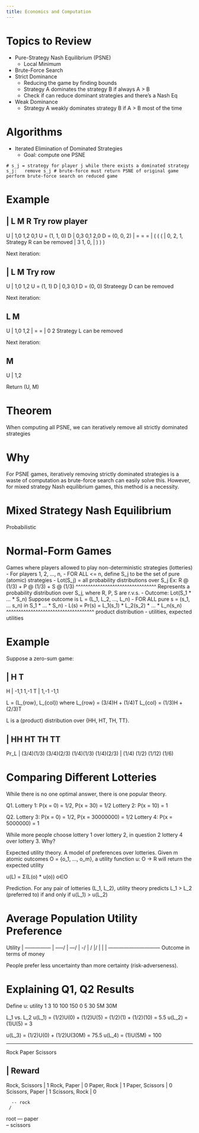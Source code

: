 ```yaml
---
title: Economics and Computation
---
```


# Topics to Review

- Pure-Strategy Nash Equilibrium (PSNE)
  - Local Minimum
- Brute-Force Search
- Strict Dominance
  - Reducing the game by finding bounds
  - Strategy A dominates the strategy B if always A > B
  - Check if can reduce dominant strategies and there's a Nash Eq
- Weak Dominance
  - Strategy A weakly dominates strategy B if A > B most of the time

# Algorithms

- Iterated Elimination of Dominated Strategies
  - Goal: compute one PSNE

``
# s_j = strategy for player j
while there exists a dominated strategy s_j:
  remove s_j
# brute-force must return PSNE of original game
perform brute-force search on reduced game
``

# Example

  | L     M     R    Try row player
------------------------------------
U | 1,0   1,2   0,1  U = (1, 1, 0)
D | 0,3   0,1   2,0  D = (0, 0, 2)
  | =     =     =
  | (     (     (
  | 0,    2,    1,  Strategy R can be removed
  | 3     1,    0,
  | )     )     )

Next iteration:

  | L     M     Try row
------------------------
U | 1,0   1,2   U = (1, 1)
D | 0,3   0,1   D = (0, 0)   Strateegy D can be removed

Next iteration:

    L     M
--------------
U | 1,0   1,2
  | =     =
  | 0     2        Strategy L can be removed

Next iteration:

    M
----------
U | 1,2

Return (U, M)

# Theorem

When computing all PSNE, we can iteratively
remove all strictly dominated strategies

# Why

For PSNE games, iteratively removing strictly dominated strategies is a waste
of computation as brute-force search can easily solve this. However, for mixed
strategy Nash equilibrium games, this method is a necessity.

# Mixed Strategy Nash Equilibrium

Probabilistic

# Normal-Form Games

Games where players allowed to play non-deterministic strategies (lotteries)
- For players 1, 2, ..., n,
- FOR ALL <= n, define S_j to be the set of pure (atomic) strategies
  - Lot(S_j) = all probability distributions over S_j
    Ex: R @ (1/3) + P @ (1/3) + S @ (1/3)
        ^^^^^^^^^^^^^^^^^^^^^^^^^^^^^^^^^
        Represents a probability distribution over S_j, where R, P, S are r.v.s.
  - Outcome: Lot(S_1 * ... * S_n)
    Suppose outcome is L = (L_1, L_2, ..., L_n)
  - FOR ALL pure s = (s_1, ... s_n) in S_1 * ... * S_n)
    - L(s) = Pr(s) = L_1(s_1) * L_2(s_2) * ... * L_n(s_n)
                     ^^^^^^^^^^^^^^^^^^^^^^^^^^^^^^^^^^^^
                     product distribution
  - utilities, expected utilities

# Example

Suppose a zero-sum game:

  | H      T
----------------
H | -1,1   1,-1
T | 1,-1   -1,1

L = (L_{row}, L_{col}) where L_{row} = (3/4)H + (1/4)T
                             L_{col} = (1/3)H + (2/3)T

L is a (product) distribution over {HH, HT, TH, TT}.

     | HH           HT           TH            TT
----------------------------------------------------------
Pr_L | (3/4)(1/3)   (3/4)(2/3)   (1/4)(1/3)    (1/4)(2/3)
     | (1/4)        (1/2)        (1/12)        (1/6)

# Comparing Different Lotteries

While there is no one optimal answer, there is one popular theory.

Q1. Lottery 1: P(x = 0) = 1/2, P(x = 30) = 1/2
    Lottery 2: P(x = 10) = 1

Q2. Lottery 3: P(x = 0) = 1/2, P(x = 30000000) = 1/2
    Lottery 4: P(x = 5000000) = 1

While more people choose lottery 1 over lottery 2, in question 2
lottery 4 over lottery 3. Why?

Expected utility theory. A model of preferences over lotteries. Given m atomic
outcomes O = {o_1, ..., o_m}, a utility function u: O -> R will return the
expected utility

u(L) = Σ(L(o) * u(o))
      o∈O

Prediction. For any pair of lotteries (L_1, L_2), utility theory predicts
L_1 > L_2 (preferred to) if and only if u(L_1) > u(L_2)

# Average Population Utility Preference

Utility
|              ---------------
|        -----/
|    ---/
|  -/
| /
|/
|
|
|
------------------------------ Outcome in terms of money

People prefer less uncertainty than more certainty (risk-adverseness).

# Explaining Q1, Q2 Results

Define u: utility  1  3  10  100  150
                   0  5  30   5M  30M

L_1 vs. L_2
u(L_1) = (1/2)U(0) + (1/2)U(5) = (1/2)(1) + (1/2)(10) = 5.5
u(L_2) = (1)U(5) = 3

u(L_3) = (1/2)U(0) + (1/2)U(30M) = 75.5
u(L_4) = (1)U(5M) = 100

---

Rock Paper Scissors

                | Reward
-------------------------
Rock, Scissors  | 1
Rock, Paper     | 0
Paper, Rock     | 1
Paper, Scissors | 0
Scissors, Paper | 1
Scissors, Rock  | 0

      -- rock
     /
root --- paper
     \
      -- scissors
